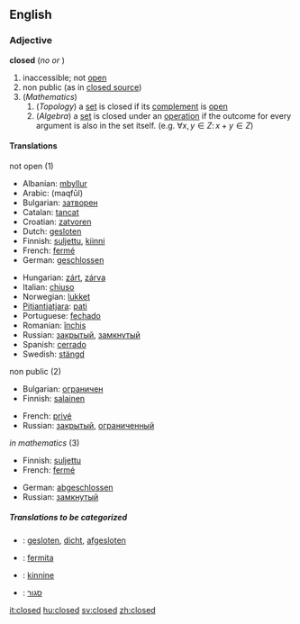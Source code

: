 ==English==

===Adjective===
'''closed'''  (''no'' {{compar}} ''or'' {{superl}})

# inaccessible; not [[open]]
# non public (as in [[closed source]])
# (''Mathematics'')
## (''Topology'') a [[set]] is closed if its [[complement]] is [[open]]
## (''Algebra'') a [[set]] is closed under an [[operation]] if the outcome for every argument is also in the set itself. (e.g. <math> \forall x,y \in Z:\, x + y \in Z</math>)

====Translations====
;not open (1)
{{top}}
*Albanian: [[mbyllur]]
*Arabic: {{ARchar|[[مقفول]]}} (maqfūl)
*Bulgarian: [[затворен]]
*Catalan: [[tancat]]
*Croatian: [[zatvoren]]
*Dutch: [[gesloten]]
*Finnish: [[suljettu]], [[kiinni]]
*French: [[fermé]]
*German: [[geschlossen]]
{{mid}}
*Hungarian: [[zárt]], [[zárva]]
*Italian: [[chiuso]]
*Norwegian: [[lukket]]
*[[Pitjantjatjara]]: [[pati]]
*Portuguese: [[fechado]]
*Romanian: [[închis]]
*Russian: [[закрытый]], [[замкнутый]]
*Spanish: [[cerrado]]
*Swedish: [[stängd]]
{{bottom}}

;non public (2)
{{top}}
*Bulgarian: [[ограничен]]
*Finnish: [[salainen]]
{{mid}}
*French: [[privé]]
*Russian: [[закрытый]], [[ограниченный]]
{{bottom}}

;''in mathematics'' (3)
{{top}}
*Finnish: [[suljettu]]
*French: [[fermé]]
{{mid}}
*German: [[abgeschlossen]]
*Russian: [[замкнутый]]
{{bottom}}

=====Translations to be categorized=====
{{checktrans}}

*{{ttbc|Dutch}}: [[gesloten]], [[dicht]], [[afgesloten]]
*{{ttbc|Esperanto}}: [[fermita]]
*{{ttbc|Estonian}}: [[kinnine]]
*{{ttbc|Hebrew}}: [[סגור]]

[[it:closed]]
[[hu:closed]]
[[sv:closed]]
[[zh:closed]]